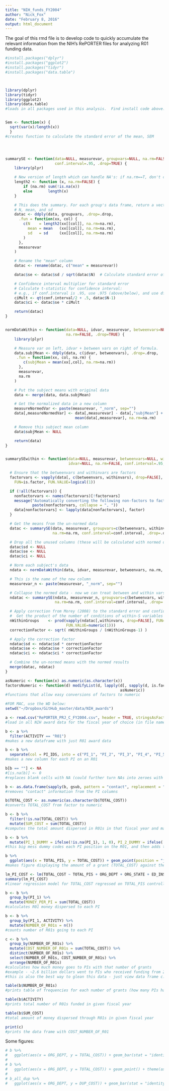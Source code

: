 ```yaml
---
title: "NIH_funds_FY2004"
author: "Nick_Fox"
date: "February 8, 2016"
output: html_document
---
```


The goal of this rmd file is to develop code to quickly accumulate the relevant information from the NIH's RePORTER files for analyzing R01 funding data.

```r
#install.packages("dplyr")
#install.packages("ggplot2")
#install.packages("tidyr")
#install.packages("data.table")



library(dplyr)
library(tidyr)
library(ggplot2)
library(data.table)
#loads in all packages used in this analysis.  Find install code above.


Sem <- function(x) {
  sqrt(var(x)/length(x))
  }
#creates function to calculate the standard error of the mean, SEM




summarySE <- function(data=NULL, measurevar, groupvars=NULL, na.rm=FALSE,
                      conf.interval=.95, .drop=TRUE) {
    library(plyr)

    # New version of length which can handle NA's: if na.rm==T, don't count them
    length2 <- function (x, na.rm=FALSE) {
        if (na.rm) sum(!is.na(x))
        else       length(x)
    }

    # This does the summary. For each group's data frame, return a vector with
    # N, mean, and sd
    datac <- ddply(data, groupvars, .drop=.drop,
      .fun = function(xx, col) {
        c(N    = length2(xx[[col]], na.rm=na.rm),
          mean = mean   (xx[[col]], na.rm=na.rm),
          sd   = sd     (xx[[col]], na.rm=na.rm)
        )
      },
      measurevar
    )

    # Rename the "mean" column    
    datac <- rename(datac, c("mean" = measurevar))

    datac$se <- datac$sd / sqrt(datac$N)  # Calculate standard error of the mean

    # Confidence interval multiplier for standard error
    # Calculate t-statistic for confidence interval: 
    # e.g., if conf.interval is .95, use .975 (above/below), and use df=N-1
    ciMult <- qt(conf.interval/2 + .5, datac$N-1)
    datac$ci <- datac$se * ciMult

    return(datac)
}


normDataWithin <- function(data=NULL, idvar, measurevar, betweenvars=NULL,
                           na.rm=FALSE, .drop=TRUE) {
    library(plyr)

    # Measure var on left, idvar + between vars on right of formula.
    data.subjMean <- ddply(data, c(idvar, betweenvars), .drop=.drop,
     .fun = function(xx, col, na.rm) {
        c(subjMean = mean(xx[,col], na.rm=na.rm))
      },
      measurevar,
      na.rm
    )

    # Put the subject means with original data
    data <- merge(data, data.subjMean)

    # Get the normalized data in a new column
    measureNormedVar <- paste(measurevar, "_norm", sep="")
    data[,measureNormedVar] <- data[,measurevar] - data[,"subjMean"] +
                               mean(data[,measurevar], na.rm=na.rm)

    # Remove this subject mean column
    data$subjMean <- NULL

    return(data)
}


summarySEwithin <- function(data=NULL, measurevar, betweenvars=NULL, withinvars=NULL,
                            idvar=NULL, na.rm=FALSE, conf.interval=.95, .drop=TRUE) {

  # Ensure that the betweenvars and withinvars are factors
  factorvars <- vapply(data[, c(betweenvars, withinvars), drop=FALSE],
    FUN=is.factor, FUN.VALUE=logical(1))

  if (!all(factorvars)) {
    nonfactorvars <- names(factorvars)[!factorvars]
    message("Automatically converting the following non-factors to factors: ",
            paste(nonfactorvars, collapse = ", "))
    data[nonfactorvars] <- lapply(data[nonfactorvars], factor)
  }

  # Get the means from the un-normed data
  datac <- summarySE(data, measurevar, groupvars=c(betweenvars, withinvars),
                     na.rm=na.rm, conf.interval=conf.interval, .drop=.drop)

  # Drop all the unused columns (these will be calculated with normed data)
  datac$sd <- NULL
  datac$se <- NULL
  datac$ci <- NULL

  # Norm each subject's data
  ndata <- normDataWithin(data, idvar, measurevar, betweenvars, na.rm, .drop=.drop)

  # This is the name of the new column
  measurevar_n <- paste(measurevar, "_norm", sep="")

  # Collapse the normed data - now we can treat between and within vars the same
  ndatac <- summarySE(ndata, measurevar_n, groupvars=c(betweenvars, withinvars),
                      na.rm=na.rm, conf.interval=conf.interval, .drop=.drop)

  # Apply correction from Morey (2008) to the standard error and confidence interval
  #  Get the product of the number of conditions of within-S variables
  nWithinGroups    <- prod(vapply(ndatac[,withinvars, drop=FALSE], FUN=nlevels,
                           FUN.VALUE=numeric(1)))
  correctionFactor <- sqrt( nWithinGroups / (nWithinGroups-1) )

  # Apply the correction factor
  ndatac$sd <- ndatac$sd * correctionFactor
  ndatac$se <- ndatac$se * correctionFactor
  ndatac$ci <- ndatac$ci * correctionFactor

  # Combine the un-normed means with the normed results
  merge(datac, ndatac)
}

asNumeric <- function(x) as.numeric(as.character(x))
factorsNumeric <- function(d) modifyList(d, lapply(d[, sapply(d, is.factor)],   
                                                   asNumeric))
#functions that allow easy conversions of factors to numeric

#FOR MAC, use the WD below:
setwd("~/Dropbox/GitHub_master/data/NIH_awards")

```

```r

a <- read.csv("RePORTER_PRJ_C_FY2004.csv", header = TRUE, stringsAsFactors = FALSE)
#load in all NIH award data for the fiscal year of choice (in file name - FYXXXX)

b <- a %>% 
  filter(ACTIVITY == "R01")
#makes a new dataframe with just R01 award data

b <- b %>% 
  separate(col = PI_IDS, into = c("PI_1", "PI_2", "PI_3", "PI_4", "PI_5", "PI_6", "PI_7", "PI_8", "PI_9", "PI_10", "PI_11"), sep = "\\;")
#makes a new column for each PI on an R01

b[b == ""] <- NA
#[is.na(b)] <- 0
#replaces blank cells with NA (could further turn NAs into zeroes with the second line)

b <- as.data.frame(sapply(b, gsub, pattern = "contact", replacement = ""), stringsAsFactors = FALSE)
#removes "contact" information from the PI columns

b$TOTAL_COST <- as.numeric(as.character(b$TOTAL_COST))
#converts TOTAL_COST from factor to numeric

b <- b %>%
  filter(!is.na(TOTAL_COST)) %>% 
  mutate(SUM_COST = sum(TOTAL_COST))
#computes the total amount dispersed in R01s in that fiscal year and makes a new column: SUM_COST

b <- b %>% 
  mutate(PI_1_DUMMY = ifelse(!is.na(PI_1), 1, 0), PI_2_DUMMY = ifelse(!is.na(PI_2), 1, 0), PI_3_DUMMY = ifelse(!is.na(PI_3), 1, 0), PI_4_DUMMY = ifelse(!is.na(PI_4), 1, 0), PI_5_DUMMY = ifelse(!is.na(PI_5), 1, 0), PI_6_DUMMY = ifelse(!is.na(PI_6), 1, 0), PI_7_DUMMY = ifelse(!is.na(PI_7), 1, 0), PI_8_DUMMY = ifelse(!is.na(PI_8), 1, 0), PI_9_DUMMY = ifelse(!is.na(PI_9), 1, 0), PI_10_DUMMY = ifelse(!is.na(PI_10), 1, 0), PI_11_DUMMY = ifelse(!is.na(PI_11), 1, 0), TOTAL_PIS = PI_1_DUMMY + PI_2_DUMMY + PI_3_DUMMY + PI_4_DUMMY + PI_5_DUMMY + PI_6_DUMMY + PI_7_DUMMY + PI_8_DUMMY + PI_9_DUMMY + PI_10_DUMMY + PI_11_DUMMY)
#this big mess dummy codes each PI position on the R01, and then adds them all up to get a total number of PIs per grant

```

```r
b %>% 
  ggplot(aes(x = TOTAL_PIS, y = TOTAL_COST)) + geom_point(position = "jitter", alpha = 0.4, size = 2.5) + stat_smooth(method = "lm", size = 2, alpha = 0.4) + ggtitle("Value of R01 funding per PI author") + theme_bw() + theme(axis.line = element_line(colour = "black"), panel.grid.major = element_blank(), panel.grid.minor = element_blank(), panel.border = element_blank(), panel.background = element_blank())
#makes figure displaying the amount of a grant (TOTAL_COST) against the number of PIs on that R01

lm_PI_COST <- lm(TOTAL_COST ~ TOTAL_PIS + ORG_DEPT + ORG_STATE + ED_INST_TYPE, data = b)
summary(lm_PI_COST)
#linear regression model for TOTAL_COST regressed on TOTAL_PIS controlling for department type, state, and institution type.
```

```r

b <- b %>% 
  group_by(PI_1) %>% 
  mutate(MONEY_PER_PI = sum(TOTAL_COST))
#calculates R01 money dispersed to each PI

b <- b %>% 
  group_by(PI_1, ACTIVITY) %>% 
  mutate(NUMBER_OF_R01s = n())
#counts number of R01s going to each PI

c <- b %>% 
  group_by(NUMBER_OF_R01s) %>% 
  mutate(COST_NUMBER_OF_R01s = sum(TOTAL_COST)) %>% 
  distinct(NUMBER_OF_R01s) %>% 
  select(NUMBER_OF_R01s, COST_NUMBER_OF_R01s) %>% 
  arrange(NUMBER_OF_R01s)
#calculates how much money goes to PIs with that number of grants
#example - ~2.6 billion dollars went to PIs who received funding from 2 R01s in FY2013
#this is also the best way to glean this data - just view data frame c.

table(b$NUMBER_OF_R01s)
#prints table of frequencies for each number of grants (how many PIs have how many grants)

table(b$ACTIVITY)
#prints total number of R01s funded in given fiscal year

table(b$SUM_COST)
#total amount of money dispersed through R01s in given fiscal year

print(c)
#prints the data frame with COST_NUMBER_OF_R01
```

Some figures:
```r
# b %>% 
#   ggplot(aes(x = ORG_DEPT, y = TOTAL_COST)) + geom_bar(stat = "identity") + theme(axis.text.x = element_text(angle = 45, hjust = 1))
# 
# b %>% 
#   ggplot(aes(x = ORG_DEPT, y = TOTAL_COST)) + geom_point() + theme(axis.text.x = element_text(angle = 45, hjust = 1))
# 
# b_all_dup %>% 
#   ggplot(aes(x = ORG_DEPT, y = DUP_COST)) + geom_bar(stat = "identity") + theme(axis.text.x = element_text(angle = 45, hjust = 1))

```
